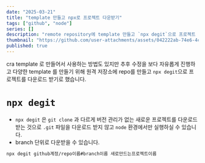 ```yaml
---
date: "2025-03-21"
title: "template 만들고 npx로 프로젝트 다운받기"
tags: ["github", "node"]
series: []
description: "remote repository에 template 만들고 `npx degit`으로 프로젝트 다운 받기"
thumbnail: "https://github.com/user-attachments/assets/042222ab-74e6-4cbf-9701-a23513046eed"
published: true
---
```


cra template 로 만들어서 사용하는 방법도 있지만 추후 수정을 보다 자유롭게 진행하고 다양한 template 를 만들기 위해 원격 저장소에 repo를 만들고 `npx degit`으로 프로젝트를 다운로드 받기로 했습니다.


# `npx degit`
* `npx degit` 은 `git clone` 과 다르게 버전 관리가 없는 새로운 프로젝트를 다운로드 받는 것으로 `.git` 파일을 다운로드 받지 않고 `node` 환경에서만 실행하실 수 있습니다.
* branch 단위로 다운받을 수 있습니다.

```bash
npx degit github계정/repo이름#branch이름 새로만드는프로젝트이름
```
